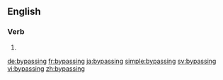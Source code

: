 ==English==

===Verb===
{{head|en}}

# {{present participle of|bypass|lang=en}}

[[de:bypassing]]
[[fr:bypassing]]
[[ja:bypassing]]
[[simple:bypassing]]
[[sv:bypassing]]
[[vi:bypassing]]
[[zh:bypassing]]